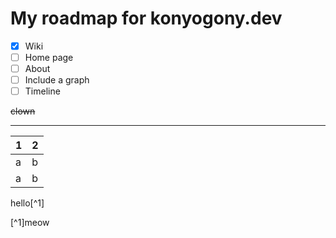 # My roadmap for konyogony.dev

-   [x] Wiki
-   [ ] Home page
-   [ ] About
-   [ ] Include a graph
-   [ ] Timeline

~~clown~~

---

| 1   | 2   |
| --- | --- |
| a   | b   |
| a   | b   |

hello[^1]

[^1]meow
